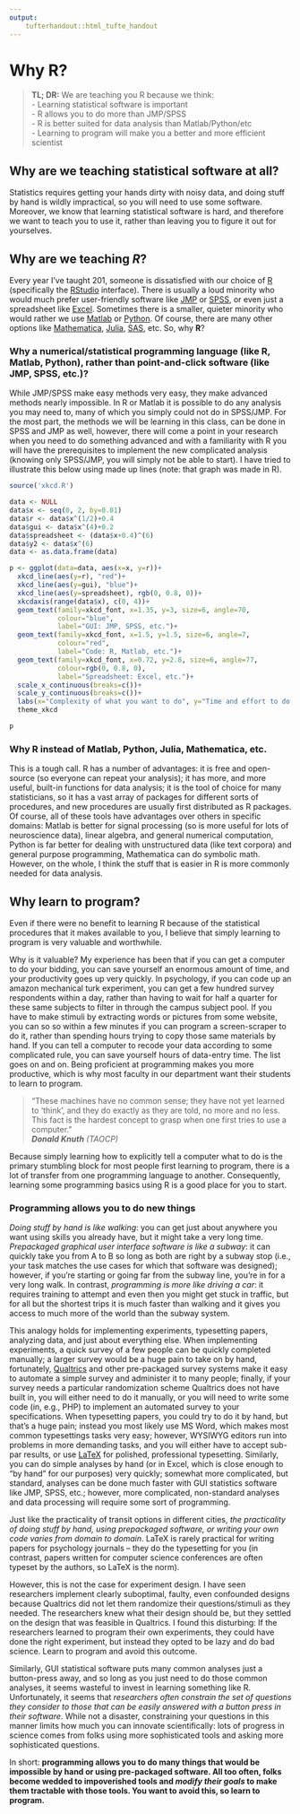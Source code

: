 ```yaml
---
output: 
    tufterhandout::html_tufte_handout
---
```


# Why R?

> **TL; DR:** We are teaching you R because we think:  
> - Learning statistical software is important  
> - R allows you to do more than JMP/SPSS  
> - R is better suited for data analysis than Matlab/Python/etc  
> - Learning to program will make you a better and more efficient scientist

## Why are we teaching statistical software at all?

Statistics requires getting your hands dirty with noisy data, and doing stuff by hand is wildly impractical, so you will need to use some software. Moreover, we know that learning statistical software is hard, and therefore we want to teach you to use it, rather than leaving you to figure it out for yourselves.

## Why are we teaching *R*?

Every year I've taught 201, someone is dissatisfied with our choice of [R](http://www.r-project.org/) (specifically the [RStudio](http://www.rstudio.com/) interface).  There is usually a loud minority who would much prefer user-friendly software like [JMP](http://www.jmp.com/) or [SPSS](http://www-01.ibm.com/software/analytics/spss/), or even just a spreadsheet like [Excel](http://office.microsoft.com/en-us/excel/).  Sometimes there is a smaller, quieter minority who would rather we use [Matlab](http://www.mathworks.com/products/matlab/) or [Python](http://pandas.pydata.org/). Of course, there are many other options like [Mathematica](http://www.wolfram.com/mathematica/), [Julia](http://julialang.org/), [SAS](http://www.sas.com/en_us/home.html), etc.  So, why **R**?

### Why a numerical/statistical programming language (like R, Matlab, Python), rather than point-and-click software (like JMP, SPSS, etc.)?

While JMP/SPSS make easy methods very easy, they make advanced methods nearly impossible. In R or Matlab it is possible to do any analysis you may need to, many of which you simply could not do in SPSS/JMP. For the most part, the methods we will be learning in this class, can be done in SPSS and JMP as well, however, there will come a point in your research when you need to do something advanced and with a familiarity with R you will have the prerequisites to implement the new complicated analysis (knowing only SPSS/JMP, you will simply not be able to start).  I have tried to illustrate this below using made up lines (note: that graph was made in R).

```r
source('xkcd.R')

data <- NULL
data$x <- seq(0, 2, by=0.01)
data$r <- data$x^(1/2)+0.4
data$gui <- data$x^(4)+0.2
data$spreadsheet <- (data$x+0.4)^(6)
data$y2 <- data$x^(6)
data <- as.data.frame(data)

p <- ggplot(data=data, aes(x=x, y=r))+
  xkcd_line(aes(y=r), "red")+
  xkcd_line(aes(y=gui), "blue")+
  xkcd_line(aes(y=spreadsheet), rgb(0, 0.8, 0))+
  xkcdaxis(range(data$x), c(0, 4))+
  geom_text(family=xkcd_font, x=1.35, y=3, size=6, angle=70,
            colour="blue", 
            label="GUI: JMP, SPSS, etc.")+
  geom_text(family=xkcd_font, x=1.5, y=1.5, size=6, angle=7,
            colour="red", 
            label="Code: R, Matlab, etc.")+
  geom_text(family=xkcd_font, x=0.72, y=2.8, size=6, angle=77, 
            colour=rgb(0, 0.8, 0), 
            label="Spreadsheet: Excel, etc.")+
  scale_x_continuous(breaks=c())+
  scale_y_continuous(breaks=c())+
  labs(x="Complexity of what you want to do", y="Time and effort to do it")+
  theme_xkcd

p
```

### Why R instead of Matlab, Python, Julia, Mathematica, etc.

This is a tough call. R has a number of advantages: it is free and open-source (so everyone can repeat your analysis); it has more, and more useful, built-in functions for data analysis; it is the tool of choice for many statisticians, so it has a vast array of packages for different sorts of procedures, and new procedures are usually first distributed as R packages.  Of course, all of these tools have advantages over others in specific domains: Matlab is better for signal processing (so is more useful for lots of neuroscience data), linear algebra, and general numerical computation, Python is far better for dealing with unstructured data (like text corpora) and general purpose programming, Mathematica can do symbolic math.  However, on the whole, I think the stuff that is easier in R is more commonly needed for data analysis.

## Why learn to program?

Even if there were no benefit to learning R because of the statistical procedures that it makes available to you, I believe that simply learning to program is very valuable and worthwhile.  

Why is it valuable?  My experience has been that if you can get a computer to do your bidding, you can save yourself an enormous amount of time, and your productivity goes up very quickly.  In psychology, if you can code up an amazon mechanical turk experiment, you can get a few hundred survey respondents within a day, rather than having to wait for half a quarter for these same subjects to filter in through the campus subject pool.  If you have to make stimuli by extracting words or pictures from some website, you can so so within a few minutes if you can program a screen-scraper to do it, rather than spending hours trying to copy those same materials by hand.  If you can tell a computer to recode your data according to some complicated rule, you can save yourself hours of data-entry time.  The list goes on and on.  Being proficient at programming makes you more productive, which is why most faculty in our department want their students to learn to program.  

> "These machines have no common sense; they have not yet learned to 'think', and they do exactly as they are told, no more and no less.  This fact is the hardest concept to grasp when one first tries to use a computer."  
> ***Donald Knuth** (TAOCP)*

Because simply learning how to explicitly tell a computer what to do is the primary stumbling block for most people first learning to program, there is a lot of transfer from one programming language to another.  Consequently, learning some programming basics using R is a good place for you to start.

### Programming allows you to do new things

*Doing stuff by hand is like walking*: you can get just about anywhere you want using skills you already have, but it might take a very long time.  *Prepackaged graphical user interface software is like a subway*: it can quickly take you from A to B so long as both are right by a subway stop (i.e., your task matches the use cases for which that software was designed); however, if you're starting or going far from the subway line, you're in for a very long walk.  In contrast, *programming is more like driving a car*: it requires training to attempt and even then you might get stuck in traffic, but for all but the shortest trips it is much faster than walking and it gives you access to much more of the world than the subway system.

This analogy holds for implementing experiments, typesetting papers, analyzing data, and just about everything else. When implementing experiments, a quick survey of a few people can be quickly completed manually; a larger survey would be a huge pain to take on by hand, fortunately, [Qualtrics](http://www.qualtrics.com/) and other pre-packaged survey systems make it easy to automate a simple survey and administer it to many people; finally, if your survey needs a particular randomization scheme Qualtrics does not have built in, you will either need to do it manually, or you will need to write some code (in, e.g., PHP) to implement an automated survey to your specifications.  When typesetting papers, you could try to do it by hand, but that's a huge pain; instead you most likely use MS Word, which makes most common typesettings tasks very easy; however, WYSIWYG editors run into problems in more demanding tasks, and you will either have to accept sub-par results, or use [LaTeX](http://www.latex-project.org/) for polished, professional typesetting.  Similarly, you can do simple analyses by hand (or in Excel, which is close enough to "by hand" for our purposes) very quickly; somewhat more complicated, but standard, analyses can be done much faster with GUI statistics software like JMP, SPSS, etc.; however, more complicated, non-standard analyses and data processing will require some sort of programming.

Just like the practicality of transit options in different cities, *the practicality of doing stuff by hand, using prepackaged software, or writing your own code varies from domain to domain*.  LaTeX is rarely practical for writing papers for psychology journals -- they do the typesetting for you (in contrast, papers written for computer science conferences are often typeset by the authors, so LaTeX is the norm).  

However, this is not the case for experiment design.  I have seen researchers implement clearly suboptimal, faulty, even confounded designs because Qualtrics did not let them randomize their questions/stimuli as they needed. The researchers knew what their design should be, but they settled on the design that was feasible in Qualtrics. I found this disturbing: If the researchers learned to program their own experiments, they could have done the right experiment, but instead they opted to be lazy and do bad science.  Learn to program and avoid this outcome.

Similarly, GUI statistical software puts many common analyses just a button-press away, and so long as you just need to do those common analyses, it seems wasteful to invest in learning something like R.  Unfortunately, it seems that *researchers often constrain the set of questions they consider to those that can be easily answered with a button press in their software*.  While not a disaster, constraining your questions in this manner limits how much you can innovate scientifically: lots of progress in science comes from folks using more sophisticated tools and asking more sophisticated questions.

In short: **programming allows you to do many things that would be impossible by hand or using pre-packaged software.  All too often, folks become wedded to impoverished tools and *modify their goals* to make them tractable with those tools. You want to avoid this, so learn to program.**
